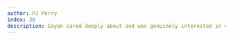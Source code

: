 ```yaml
---
author: PJ Perry
index: 38
description: Sayan cared deeply about and was genuinely interested in each and every person he met. A truly warm heart, to match his intellectual brilliance and cackling humor. You are missed.
---
```


